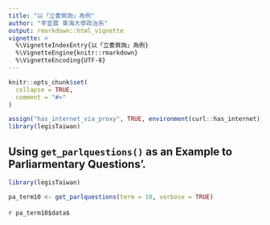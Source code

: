 ```yaml
---
title: "以「立委質詢」為例"
author: "李宜展 東海大學政治系"
output: rmarkdown::html_vignette
vignette: >
  %\VignetteIndexEntry{以「立委質詢」為例}
  %\VignetteEngine{knitr::rmarkdown}
  %\VignetteEncoding{UTF-8}
---
```


```r
knitr::opts_chunk$set(
  collapse = TRUE,
  comment = "#>"
)
```


```r
assign("has_internet_via_proxy", TRUE, environment(curl::has_internet))
library(legisTaiwan)
```

## Using `get_parlquestions()` as an Example to Parliarmentary Questions'.

```r
library(legisTaiwan)
```


```r
pa_term10 <- get_parlquestions(term = 10, verbose = TRUE)
```

```r
pa_term10$data
```s



